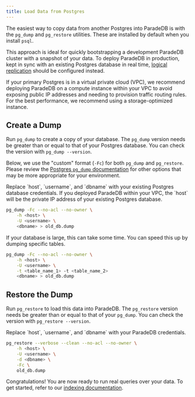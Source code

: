 ```yaml
---
title: Load Data from Postgres
---
```


The easiest way to copy data from another Postgres into ParadeDB is with the `pg_dump` and `pg_restore` utilities. These are
installed by default when you install `psql`.

This approach is ideal for quickly bootstrapping a development ParadeDB cluster
with a snapshot of your data. To deploy ParadeDB in production, kept in sync with an existing Postgres database in real
time, [logical replication](/deploy/replication) should be configured instead.

<Note>
  If your primary Postgres is in a virtual private cloud (VPC), we recommend
  deploying ParadeDB on a compute instance within your VPC to avoid exposing
  public IP addresses and needing to provision traffic routing rules. For the
  best performance, we recommend using a storage-optimized instance.
</Note>

## Create a Dump

Run `pg_dump` to create a copy of your database. The `pg_dump` version needs be greater than or equal to that of your Postgres database. You can check the version with `pg_dump --version`.

Below, we use the "custom" format (`-Fc`) for both `pg_dump` and `pg_restore`. Please review the [Postgres `pg_dump` documentation](https://www.postgresql.org/docs/current/app-pgdump.html) for other options that may be more appropriate for your environment.

<Note>
  Replace `host`, `username`, and `dbname` with your existing Postgres database
  credentials. If you deployed ParadeDB within your VPC, the `host` will be the
  private IP address of your existing Postgres database.
</Note>

```bash
pg_dump -Fc --no-acl --no-owner \
    -h <host> \
    -U <username> \
    <dbname> > old_db.dump
```

If your database is large, this can take some time. You can speed this up by dumping specific tables.

```bash
pg_dump -Fc --no-acl --no-owner \
    -h <host> \
    -U <username> \
    -t <table_name_1> -t <table_name_2>
    <dbname> > old_db.dump
```

## Restore the Dump

Run `pg_restore` to load this data into ParadeDB. The `pg_restore` version needs be greater than or equal to that of your `pg_dump`. You can check the version with `pg_restore --version`.

<Note>
  Replace `host`, `username`, and `dbname` with your ParadeDB credentials.
</Note>

```bash
pg_restore --verbose --clean --no-acl --no-owner \
    -h <host> \
    -U <username> \
    -d <dbname> \
    -Fc \
    old_db.dump
```

Congratulations! You are now ready to run real queries over your data. To get started, refer to our [indexing documentation](https://docs.paradedb.com/documentation/indexing/create_index).
